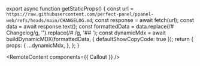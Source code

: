 
export async function getStaticProps() {
  const url = `https://raw.githubusercontent.com/perfect-panel/ppanel-web/refs/heads/main/CHANGELOG.md`;
  const response = await fetch(url);
  const data = await response.text();
  const formattedData = data.replace(/# Changelog/g, '').replace(/# /g, '## ');
  const dynamicMdx = await buildDynamicMDX(formattedData, { defaultShowCopyCode: true });
  return {
    props: {
      ...dynamicMdx,
    },
  };
}

<RemoteContent components={{ Callout }} />
